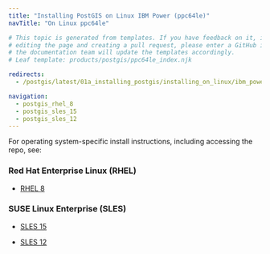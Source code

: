 ```yaml
---
title: "Installing PostGIS on Linux IBM Power (ppc64le)"
navTitle: "On Linux ppc64le"

# This topic is generated from templates. If you have feedback on it, instead of
# editing the page and creating a pull request, please enter a GitHub issue and
# the documentation team will update the templates accordingly.
# Leaf template: products/postgis/ppc64le_index.njk

redirects:
  - /postgis/latest/01a_installing_postgis/installing_on_linux/ibm_power_ppc64le/

navigation:
  - postgis_rhel_8
  - postgis_sles_15
  - postgis_sles_12
---
```


For operating system-specific install instructions, including accessing the repo, see:

### Red Hat Enterprise Linux (RHEL)

- [RHEL 8](postgis_rhel_8)

### SUSE Linux Enterprise (SLES)

- [SLES 15](postgis_sles_15)

- [SLES 12](postgis_sles_12)
